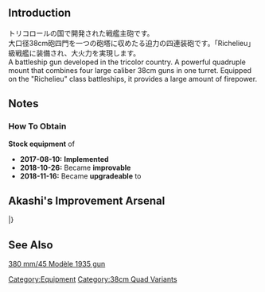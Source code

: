 {{EquipmentInfo|245}}

==Introduction==
トリコロールの国で開発された戦艦主砲です。<br>
大口径38cm砲四門を一つの砲塔に収めたる迫力の四連装砲です。「Richelieu」級戦艦に装備され、大火力を実現します。<br>

A battleship gun developed in the tricolor country.
A powerful quadruple mount that combines four large caliber 38cm guns in one turret.  Equipped on the "Richelieu" class battleships, it provides a large amount of firepower.

==Notes==
<div class="mw-collapsible"><h3>How To Obtain</h3>
<div class="mw-collapsible-content">
'''Stock equipment''' of {{Ship/Link|Richelieu}}

</div></div>


<div class="mw-collapsible><h3>Updates History</h3>
<div class="mw-collapsible-content>
* '''2017-08-10:''' '''Implemented'''
* '''2018-10-26:''' Became '''improvable'''
* '''2018-11-16:''' Became '''upgradeable''' to {{Equipment/Link|38cm Quadruple Gun Mount Kai}}
</div></div>

==Akashi's Improvement Arsenal==
{{AkashiWorkshop}}
{{AkashiWorkshopLine
|Name=38cm Quad Gun Mount
|ItemType=RedGunHeavy
|Fuel=100
|Ammo=420
|Steel=660
|Baux=100
|Mats0-5=12/14
|Mats6-9=16/18
|Mats10=20/40
|Screws0-5=6/7
|Screws6-9=8/9
|Screws10=13/17
|EquipConsume0-5=2x{{RedGunHeavy|41cm Twin Gun Mount}}
|EquipConsume6-9=4x{{RedGunHeavy|41cm Twin Gun Mount}}
|EquipConsume10=2x{{RedGunHeavy|46cm Triple Gun Mount}}<br>2x{{GunMat}}
|Sun=✓
|Mon=✓
|Fri=✓
|Sat=✓
|2ndShip=[[Richelieu]]
|Notes=Upgrades to [[38cm Quad Gun Mount Kai]].
}}
|}

==See Also==
[[wikipedia:380_mm/45_Modèle_1935_gun|380 mm/45 Modèle 1935 gun]]

{{Equipmentlist}}
[[Category:Equipment]]
[[Category:38cm Quad Variants]]
